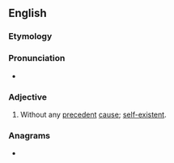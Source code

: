 ==English==

===Etymology===
{{prefix|en|un|caused}}

===Pronunciation===
* {{audio|en|en-us-uncaused.ogg|Audio (Mid-Atlantic)}}

===Adjective===
{{en-adj|-}}

# Without any [[precedent]] [[cause]]; [[self-existent]].

===Anagrams===
* {{anagrams|en|a=acdensuu|unsauced}}